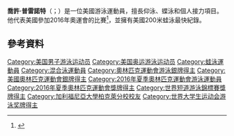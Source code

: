 {{Infobox swimmer
| name           = 喬許·普雷諾特<br>Josh Prenot
| image          = Josh Prenot after winning 200m breaststroke (42052332014).jpg
| image_size     =
| alt            =
| caption        = 
| fullname       = 
| nicknames      = 
| nationality    = {{USA}}
| strokes        = [[蛙泳|蛙泳]]、[[个人混合泳|个人混合泳]]<ref name=Cal>http://www.calbears.com/ViewArticle.dbml?ATCLID=207771157</ref>
| club           =
| collegeteam  = [[加州大學伯克利分校|加州大學伯克利分校]]
| coach          =
| birth_date     = {{Birth date and age|mf=yes|1993|07|28}}<ref name=swimswam>2016 NCAA Men's Swimming and Diving Championship</ref>
| birth_place    = {{link-en|錫代利亞|Sedalia, Missouri}}
| height         = {{convert|5|ft|10|in|cm|abbr=on}}
| weight         = {{convert|160|lb|kg|abbr=on}}
| medaltemplates =
{{MedalSport|男子[[游泳|游泳]]}}
{{MedalCountry | {{USA}} }}
{{MedalCompetition|[[奥林匹克运动会|奥林匹克运动会]]}}
{{MedalSilver|[[2016年夏季奥林匹克运动会|2016年 里約熱內盧]]|[[2016年夏季奥林匹克运动会游泳比赛|200米蛙式]]}}
{{MedalCompetition|[[世界短池游泳錦標賽|世界短池游泳錦標賽]]}}
{{MedalSilver|[[2018年世界短道游泳錦標賽|2018年 杭州]]|200米混合式}}
}}

'''喬許·普雷諾特'''（{{lang-en|Josh Prenot}}；{{bd|1993年|7月28日}}）是一位美國游泳運動員，擅長仰泳、蝶泳和個人接力項目。他代表美國參加2016年奧運會的比賽<ref>{{cite web |url=http://www.swimvortex.com/u-s-olympic-trials-josh-prenot-blasts-american-record-of-207-17-in-200-breaststroke/ |title=U.S. Olympic Trials: Josh Prenot blasts American record of 2:07.17 in 200 breast |first1=John |last1=Lohn |date=July 1, 2016 |publisher=Swimvortex |access-date=July 1, 2016 |deadurl=yes |archiveurl=https://web.archive.org/web/20160702151732/http://www.swimvortex.com/u-s-olympic-trials-josh-prenot-blasts-american-record-of-207-17-in-200-breaststroke/ |archivedate=2016年7月2日 |df= }}</ref>，並擁有美國200米蛙泳最快紀錄。

==參考資料==
{{reflist}}

{{DEFAULTSORT:Prenot, Josh}}
[[Category:美国男子游泳运动员|Category:美国男子游泳运动员]]
[[Category:美国奥运游泳运动员|Category:美国奥运游泳运动员]]
[[Category:蛙泳運動員|Category:蛙泳運動員]]
[[Category:混合泳運動員|Category:混合泳運動員]]
[[Category:奧林匹克運動會游泳銀牌得主|Category:奧林匹克運動會游泳銀牌得主]]
[[Category:美國奧林匹克運動會銀牌得主|Category:美國奧林匹克運動會銀牌得主]]
[[Category:2016年夏季奧林匹克運動會游泳運動員|Category:2016年夏季奧林匹克運動會游泳運動員]]
[[Category:2016年夏季奧林匹克運動會獎牌得主|Category:2016年夏季奧林匹克運動會獎牌得主]]
[[Category:世界短道游泳錦標賽獎牌得主|Category:世界短道游泳錦標賽獎牌得主]]
[[Category:加利福尼亞大學柏克萊分校校友|Category:加利福尼亞大學柏克萊分校校友]]
[[Category:世界大学生运动会游泳奖牌得主|Category:世界大学生运动会游泳奖牌得主]]